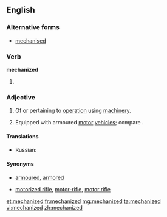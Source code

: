 ==English==

===Alternative forms===
* [[mechanised]]

===Verb===
'''mechanized'''

# {{past of|[[mechanize]]}}

===Adjective===
{{en-adj}}

# Of or pertaining to [[operation]] using [[machinery]].
# {{military}} Equipped with armoured [[motor]] [[vehicle]]s; compare {{term|motorized||equipped with unarmoured vehicles}}.

====Translations====
* Russian: {{t|ru|механизированный|tr=mexanizírovannyj}}

====Synonyms====
* {{sense|military}} [[armoured]], [[armored]]
* {{sense|military}} [[motorized rifle]], [[motor-rifle]], [[motor rifle]] {{qualifier|Soviet|Russian}}

[[et:mechanized]]
[[fr:mechanized]]
[[mg:mechanized]]
[[ta:mechanized]]
[[vi:mechanized]]
[[zh:mechanized]]